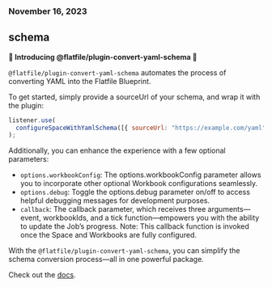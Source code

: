 ### November 16, 2023

## schema

**🚀 Introducing @flatfile/plugin-convert-yaml-schema 🚀**

`@flatfile/plugin-convert-yaml-schema` automates the process of converting YAML
into the Flatfile Blueprint.

To get started, simply provide a sourceUrl of your schema, and wrap it with the
plugin:

```jsx
listener.use(
  configureSpaceWithYamlSchema([{ sourceUrl: "https://example.com/yaml" }]),
);
```

Additionally, you can enhance the experience with a few optional parameters:

- `options.workbookConfig`: The options.workbookConfig parameter allows you to
  incorporate other optional Workbook configurations seamlessly.
- `options.debug`: Toggle the options.debug parameter on/off to access helpful
  debugging messages for development purposes.
- `callback`: The callback parameter, which receives three arguments—event,
  workbookIds, and a tick function—empowers you with the ability to update the
  Job’s progress. Note: This callback function is invoked once the Space and
  Workbooks are fully configured.

With the `@flatfile/plugin-convert-yaml-schema`, you can simplify the schema
conversion process—all in one powerful package.

Check out the [docs](https://flatfile.com/plugins/plugin-convert-yaml-schema).
